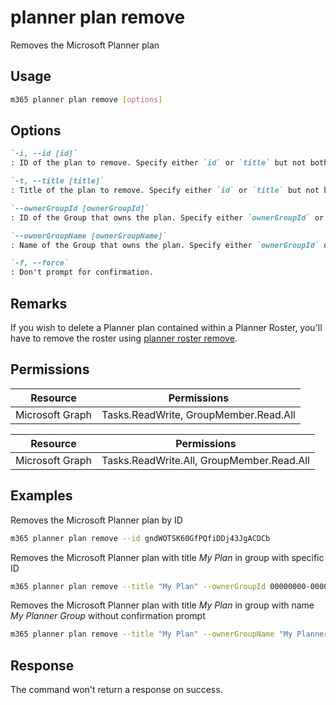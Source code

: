 
# planner plan remove

Removes the Microsoft Planner plan

## Usage

```sh
m365 planner plan remove [options]
```

## Options

```md definition-list
`-i, --id [id]`
: ID of the plan to remove. Specify either `id` or `title` but not both.

`-t, --title [title]`
: Title of the plan to remove. Specify either `id` or `title` but not both.

`--ownerGroupId [ownerGroupId]`
: ID of the Group that owns the plan. Specify either `ownerGroupId` or `ownerGroupName` when using `title`.

`--ownerGroupName [ownerGroupName]`
: Name of the Group that owns the plan. Specify either `ownerGroupId` or `ownerGroupName` when using `title`.

`-f, --force`
: Don't prompt for confirmation.
```

<Global />

## Remarks

If you wish to delete a Planner plan contained within a Planner Roster, you'll have to remove the roster using [planner roster remove](../roster/roster-remove.mdx).

## Permissions

<Tabs>
  <TabItem value="Delegated">

  | Resource        | Permissions                           |
  |-----------------|---------------------------------------|
  | Microsoft Graph | Tasks.ReadWrite, GroupMember.Read.All |

  </TabItem>
  <TabItem value="Application">

  | Resource        | Permissions                               |
  |-----------------|-------------------------------------------|
  | Microsoft Graph | Tasks.ReadWrite.All, GroupMember.Read.All |

  </TabItem>
</Tabs>

## Examples

Removes the Microsoft Planner plan by ID

```sh
m365 planner plan remove --id gndWOTSK60GfPQfiDDj43JgACDCb
```

Removes the Microsoft Planner plan with title _My Plan_ in group with specific ID

```sh
m365 planner plan remove --title "My Plan" --ownerGroupId 00000000-0000-0000-0000-000000000000
```

Removes the Microsoft Planner plan with title _My Plan_ in group with name _My Planner Group_ without confirmation prompt

```sh
m365 planner plan remove --title "My Plan" --ownerGroupName "My Planner Group" --force
```

## Response

The command won't return a response on success.
